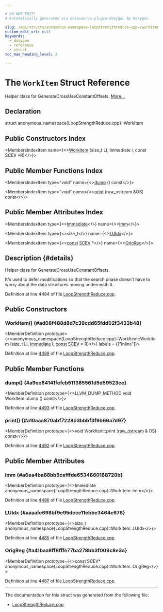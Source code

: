 ```yaml
---

# DO NOT EDIT!
# Automatically generated via docusaurus-plugin-doxygen by Doxygen.

slug: /api/structs/anonymous-namespace-loopstrengthreduce-cpp-/workitem
custom_edit_url: null
keywords:
  - doxygen
  - reference
  - struct
toc_max_heading_level: 3

---
```





# The `WorkItem` Struct Reference

<DoxygenPage pluginConfig={pluginConfig}>

Helper class for GenerateCrossUseConstantOffsets. <a href="#details">More...</a>

## Declaration

<CodeBlock>struct anonymous_namespace{LoopStrengthReduce.cpp}::WorkItem</CodeBlock>

## Public Constructors Index

<MembersIndex>

<MembersIndexItem
  name={<><a href="#ad08f488d8d7c39cdd65fdd02f3433b48">WorkItem</a> (size&#95;t LI, Immediate I, const SCEV &#42;R)</>}>
</MembersIndexItem>

</MembersIndex>

## Public Member Functions Index

<MembersIndex>

<MembersIndexItem
  type="void"
  name={<><a href="#a9ee84141fefcb511385561d5d59523ce">dump</a> () const</>}>
</MembersIndexItem>

<MembersIndexItem
  type="void"
  name={<><a href="#a10aaa870abf7228d3bbbf3f9b66a7d97">print</a> (raw&#95;ostream &amp;OS) const</>}>
</MembersIndexItem>

</MembersIndex>

## Public Member Attributes Index

<MembersIndex>

<MembersIndexItem
  type={<><a href="/docs/api/classes/anonymous-namespace-loopstrengthreduce-cpp-/immediate">Immediate</a></>}
  name={<><a href="#a6ea4ba88bb5cefffde6534660188720b">Imm</a></>}>
</MembersIndexItem>

<MembersIndexItem
  type={<>size&#95;t</>}
  name={<><a href="#aaaafc698bf9e95dece11ebbe3464c678">LUIdx</a></>}>
</MembersIndexItem>

<MembersIndexItem
  type={<><a href="/docs/api/files/lib/lib/target/lib/target/aarch64/aarch64promoteconstant-cpp/#a90f8350fecae261c25be85d38b451bff">const</a> <a href="/docs/api/classes/llvm/scev">SCEV</a> &#42;</>}
  name={<><a href="#a41baa8ff8fffe77ba278bb3f009c8e3a">OrigReg</a></>}>
</MembersIndexItem>

</MembersIndex>

## Description {#details}

Helper class for GenerateCrossUseConstantOffsets.

It&#39;s used to defer modifications so that the search phase doesn&#39;t have to worry about the data structures moving underneath it.

Definition at line 4484 of file <a href="/docs/api/files/lib/lib/transforms/lib/transforms/scalar/loopstrengthreduce-cpp">LoopStrengthReduce.cpp</a>.

<SectionDefinition>

## Public Constructors

### WorkItem() {#ad08f488d8d7c39cdd65fdd02f3433b48}

<MemberDefinition
  prototype={<>anonymous&#95;namespace&#123;LoopStrengthReduce.cpp&#125;::WorkItem::WorkItem (size&#95;t LI, <a href="/docs/api/classes/anonymous-namespace-loopstrengthreduce-cpp-/immediate">Immediate</a> I, <a href="/docs/api/files/lib/lib/target/lib/target/aarch64/aarch64promoteconstant-cpp/#a90f8350fecae261c25be85d38b451bff">const</a> <a href="/docs/api/classes/llvm/scev">SCEV</a> &#42; R)</>}
  labels = {["inline"]}>

Definition at line <a href="/docs/api/files/lib/lib/transforms/lib/transforms/scalar/loopstrengthreduce-cpp/#l04489">4489</a> of file <a href="/docs/api/files/lib/lib/transforms/lib/transforms/scalar/loopstrengthreduce-cpp">LoopStrengthReduce.cpp</a>.
</MemberDefinition>

</SectionDefinition>

<SectionDefinition>

## Public Member Functions

### dump() {#a9ee84141fefcb511385561d5d59523ce}

<MemberDefinition
  prototype={<>LLVM&#95;DUMP&#95;METHOD void WorkItem::dump () const</>}>

Definition at line <a href="/docs/api/files/lib/lib/transforms/lib/transforms/scalar/loopstrengthreduce-cpp/#l04493">4493</a> of file <a href="/docs/api/files/lib/lib/transforms/lib/transforms/scalar/loopstrengthreduce-cpp">LoopStrengthReduce.cpp</a>.
</MemberDefinition>

### print() {#a10aaa870abf7228d3bbbf3f9b66a7d97}

<MemberDefinition
  prototype={<>void WorkItem::print (<a href="/docs/api/classes/llvm/raw-ostream">raw&#95;ostream</a> &amp; OS) const</>}>

Definition at line <a href="/docs/api/files/lib/lib/transforms/lib/transforms/scalar/loopstrengthreduce-cpp/#l04492">4492</a> of file <a href="/docs/api/files/lib/lib/transforms/lib/transforms/scalar/loopstrengthreduce-cpp">LoopStrengthReduce.cpp</a>.
</MemberDefinition>

</SectionDefinition>

<SectionDefinition>

## Public Member Attributes

### Imm {#a6ea4ba88bb5cefffde6534660188720b}

<MemberDefinition
  prototype={<>Immediate anonymous&#95;namespace&#123;LoopStrengthReduce.cpp&#125;::WorkItem::Imm</>}>

Definition at line <a href="/docs/api/files/lib/lib/transforms/lib/transforms/scalar/loopstrengthreduce-cpp/#l04486">4486</a> of file <a href="/docs/api/files/lib/lib/transforms/lib/transforms/scalar/loopstrengthreduce-cpp">LoopStrengthReduce.cpp</a>.
</MemberDefinition>

### LUIdx {#aaaafc698bf9e95dece11ebbe3464c678}

<MemberDefinition
  prototype={<>size&#95;t anonymous&#95;namespace&#123;LoopStrengthReduce.cpp&#125;::WorkItem::LUIdx</>}>

Definition at line <a href="/docs/api/files/lib/lib/transforms/lib/transforms/scalar/loopstrengthreduce-cpp/#l04485">4485</a> of file <a href="/docs/api/files/lib/lib/transforms/lib/transforms/scalar/loopstrengthreduce-cpp">LoopStrengthReduce.cpp</a>.
</MemberDefinition>

### OrigReg {#a41baa8ff8fffe77ba278bb3f009c8e3a}

<MemberDefinition
  prototype={<>const SCEV&#42; anonymous&#95;namespace&#123;LoopStrengthReduce.cpp&#125;::WorkItem::OrigReg</>}>

Definition at line <a href="/docs/api/files/lib/lib/transforms/lib/transforms/scalar/loopstrengthreduce-cpp/#l04487">4487</a> of file <a href="/docs/api/files/lib/lib/transforms/lib/transforms/scalar/loopstrengthreduce-cpp">LoopStrengthReduce.cpp</a>.
</MemberDefinition>

</SectionDefinition>

<hr/>

The documentation for this struct was generated from the following file:

<ul>
<li><a href="/docs/api/files/lib/lib/transforms/lib/transforms/scalar/loopstrengthreduce-cpp">LoopStrengthReduce.cpp</a></li>
</ul>

</DoxygenPage>
